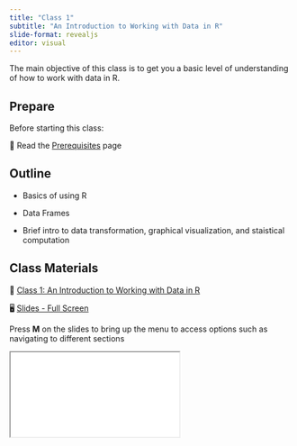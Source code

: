 ```yaml
---
title: "Class 1"
subtitle: "An Introduction to Working with Data in R"
slide-format: revealjs
editor: visual
---
```


The main objective of this class is to get you a basic level of understanding of how to work with data in R.

## Prepare

Before starting this class:

📖 Read the [Prerequisites](/prerequisites.html) page

## Outline

-   Basics of using R

-   Data Frames

-   Brief intro to data transformation, graphical visualization, and staistical computation

## Class Materials

📘 [Class 1: An Introduction to Working with Data in R](/lectures/lectures-class-1.html)

🖥️ [Slides - Full Screen](/slides/slides-class-1.html){target="_blank"}

Press **M** on the slides to bring up the menu to access options such as navigating to different sections

<div>

```{=html}
<iframe class="slide-deck" src="/slides/slides-class-1.html"></iframe>
```

</div>
